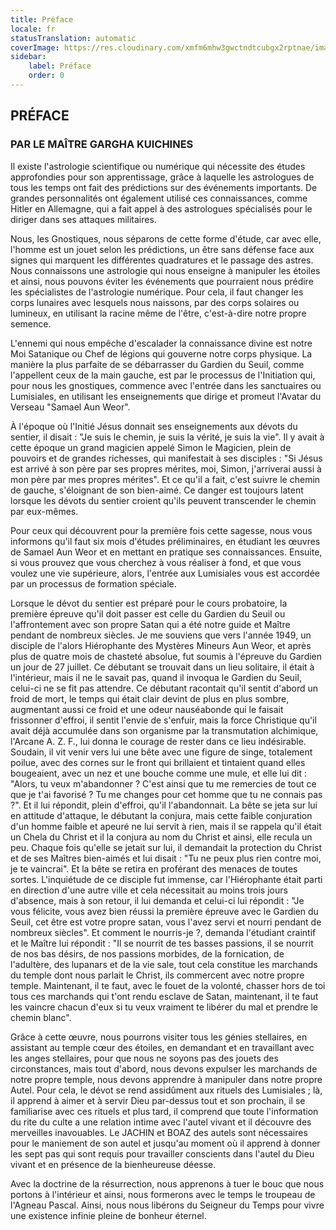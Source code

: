 ```yaml
---
title: Préface
locale: fr
statusTranslation: automatic
coverImage: https://res.cloudinary.com/xmfm6mhw3gwctndtcubgx2rptnae/image/upload/v1741354450/small_cover_tratado_esoterico_de_astrologia_hermetica_6210a35442.webp
sidebar:
    label: Préface
    order: 0
---
```

## PRÉFACE

### PAR LE MAÎTRE GARGHA KUICHINES

Il existe l'astrologie scientifique ou numérique qui nécessite des études approfondies pour son apprentissage, grâce à laquelle les astrologues de tous les temps ont fait des prédictions sur des événements importants. De grandes personnalités ont également utilisé ces connaissances, comme Hitler en Allemagne, qui a fait appel à des astrologues spécialisés pour le diriger dans ses attaques militaires.

Nous, les Gnostiques, nous séparons de cette forme d'étude, car avec elle, l'homme est un jouet selon les prédictions, un être sans défense face aux signes qui marquent les différentes quadratures et le passage des astres. Nous connaissons une astrologie qui nous enseigne à manipuler les étoiles et ainsi, nous pouvons éviter les événements que pourraient nous prédire les spécialistes de l'astrologie numérique. Pour cela, il faut changer les corps lunaires avec lesquels nous naissons, par des corps solaires ou lumineux, en utilisant la racine même de l'être, c'est-à-dire notre propre semence.

L'ennemi qui nous empêche d'escalader la connaissance divine est notre Moi Satanique ou Chef de légions qui gouverne notre corps physique. La manière la plus parfaite de se débarrasser du Gardien du Seuil, comme l'appellent ceux de la main gauche, est par le processus de l'Initiation qui, pour nous les gnostiques, commence avec l'entrée dans les sanctuaires ou Lumisiales, en utilisant les enseignements que dirige et promeut l'Avatar du Verseau "Samael Aun Weor".

À l'époque où l'Initié Jésus donnait ses enseignements aux dévots du sentier, il disait : "Je suis le chemin, je suis la vérité, je suis la vie". Il y avait à cette époque un grand magicien appelé Simon le Magicien, plein de pouvoirs et de grandes richesses, qui manifestait à ses disciples : "Si Jésus est arrivé à son père par ses propres mérites, moi, Simon, j'arriverai aussi à mon père par mes propres mérites". Et ce qu'il a fait, c'est suivre le chemin de gauche, s'éloignant de son bien-aimé. Ce danger est toujours latent lorsque les dévots du sentier croient qu'ils peuvent transcender le chemin par eux-mêmes.

Pour ceux qui découvrent pour la première fois cette sagesse, nous vous informons qu'il faut six mois d'études préliminaires, en étudiant les œuvres de Samael Aun Weor et en mettant en pratique ses connaissances. Ensuite, si vous prouvez que vous cherchez à vous réaliser à fond, et que vous voulez une vie supérieure, alors, l'entrée aux Lumisiales vous est accordée par un processus de formation spéciale.

Lorsque le dévot du sentier est préparé pour le cours probatoire, la première épreuve qu'il doit passer est celle du Gardien du Seuil ou l'affrontement avec son propre Satan qui a été notre guide et Maître pendant de nombreux siècles. Je me souviens que vers l'année 1949, un disciple de l'alors Hiérophante des Mystères Mineurs Aun Weor, et après plus de quatre mois de chasteté absolue, fut soumis à l'épreuve du Gardien un jour de 27 juillet. Ce débutant se trouvait dans un lieu solitaire, il était à l'intérieur, mais il ne le savait pas, quand il invoqua le Gardien du Seuil, celui-ci ne se fit pas attendre. Ce débutant racontait qu'il sentit d'abord un froid de mort, le temps qui était clair devint de plus en plus sombre, augmentant aussi ce froid et une odeur nauséabonde qui le faisait frissonner d'effroi, il sentit l'envie de s'enfuir, mais la force Christique qu'il avait déjà accumulée dans son organisme par la transmutation alchimique, l'Arcane A. Z. F., lui donna le courage de rester dans ce lieu indésirable. Soudain, il vit venir vers lui une bête avec une figure de singe, totalement poilue, avec des cornes sur le front qui brillaient et tintaient quand elles bougeaient, avec un nez et une bouche comme une mule, et elle lui dit : "Alors, tu veux m'abandonner ? C'est ainsi que tu me remercies de tout ce que je t'ai favorisé ? Tu me changes pour cet homme que tu ne connais pas ?". Et il lui répondit, plein d'effroi, qu'il l'abandonnait. La bête se jeta sur lui en attitude d'attaque, le débutant la conjura, mais cette faible conjuration d'un homme faible et apeuré ne lui servit à rien, mais il se rappela qu'il était un Chela du Christ et il la conjura au nom du Christ et ainsi, elle recula un peu. Chaque fois qu'elle se jetait sur lui, il demandait la protection du Christ et de ses Maîtres bien-aimés et lui disait : "Tu ne peux plus rien contre moi, je te vaincrai". Et la bête se retira en proférant des menaces de toutes sortes. L'inquiétude de ce disciple fut immense, car l'Hiérophante était parti en direction d'une autre ville et cela nécessitait au moins trois jours d'absence, mais à son retour, il lui demanda et celui-ci lui répondit : "Je vous félicite, vous avez bien réussi la première épreuve avec le Gardien du Seuil, cet être est votre propre satan, vous l'avez servi et nourri pendant de nombreux siècles". Et comment le nourris-je ?, demanda l'étudiant craintif et le Maître lui répondit : "Il se nourrit de tes basses passions, il se nourrit de nos bas désirs, de nos passions morbides, de la fornication, de l'adultère, des lupanars et de la vie sale, tout cela constitue les marchands du temple dont nous parlait le Christ, ils commercent avec notre propre temple. Maintenant, il te faut, avec le fouet de la volonté, chasser hors de toi tous ces marchands qui t'ont rendu esclave de Satan, maintenant, il te faut les vaincre chacun d'eux si tu veux vraiment te libérer du mal et prendre le chemin blanc".

Grâce à cette œuvre, nous pourrons visiter tous les génies stellaires, en assistant au temple cœur des étoiles, en demandant et en travaillant avec les anges stellaires, pour que nous ne soyons pas des jouets des circonstances, mais tout d'abord, nous devons expulser les marchands de notre propre temple, nous devons apprendre à manipuler dans notre propre Autel. Pour cela, le dévot se rend assidûment aux rituels des Lumisiales ; là, il apprend à aimer et à servir Dieu par-dessus tout et son prochain, il se familiarise avec ces rituels et plus tard, il comprend que toute l'information du rite du culte a une relation intime avec l'autel vivant et il découvre des merveilles inavouables. Le JACHIN et BOAZ des autels sont nécessaires pour le maniement de son autel et jusqu'au moment où il apprend à donner les sept pas qui sont requis pour travailler conscients dans l'autel du Dieu vivant et en présence de la bienheureuse déesse.

Avec la doctrine de la résurrection, nous apprenons à tuer le bouc que nous portons à l'intérieur et ainsi, nous formerons avec le temps le troupeau de l'Agneau Pascal. Ainsi, nous nous libérons du Seigneur du Temps pour vivre une existence infinie pleine de bonheur éternel.

